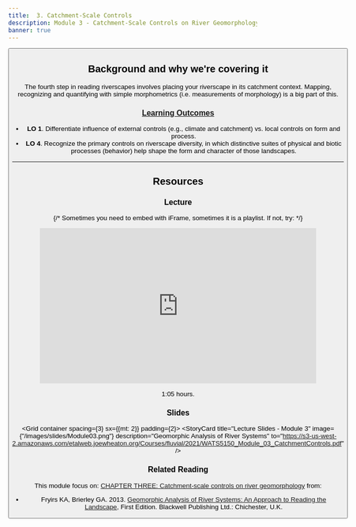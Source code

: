 ```yaml
---
title: 	3. Catchment-Scale Controls
description: Module 3 - Catchment-Scale Controls on River Geomorphology
banner: true
---
```


<Button to="../Assignments/module-03_assignment" title="See Corresponding Assignment" fullWidth color="secondary" iconName="AssignmentTurnedIn" />

## Background and why we're covering it

The fourth step in reading riverscapes involves placing your riverscape in its catchment context. Mapping, recognizing and quantifying with simple morphometrics (i.e. measurements of morphology) is a big part of this. 

### [Learning Outcomes](../syllabus/#course-objectives)

- **LO 1**. Differentiate influence of external controls (e.g., climate and catchment) vs. local controls on form and process. 
- **LO 4**. Recognize the primary controls on riverscape diversity, in which distinctive suites of physical and biotic processes (behavior) help shape the form and character of those landscapes. 


------
## Resources
### Lecture
{/* Sometimes you need to embed with iFrame, sometimes it is a playlist. If not, try:
<Youtube id="A0gm-b6xsog?si=yGpQW8Xb9Gi31MfI" caption="Joe's Module 1 Lecture"/> 
*/}

<div align="center">
<iframe width="560" height="315" src="https://www.youtube.com/embed/videoseries?list=PL0ZiZg4rilzJwx_00rfvJOBjTy6hyQiRh" frameborder="0" allow="autoplay; encrypted-media" allowfullscreen></iframe>
</div>

<Icon iconName="AccessTime" /> 1:05 hours.

### Slides

<Grid container spacing={3} sx={{mt: 2}} padding={2}>
      <StoryCard 
        title="Lecture Slides - Module 3"
        image={"/images/slides/Module03.png"}
        description="Geomorphic Analysis of River Systems"
        to="https://s3-us-west-2.amazonaws.com/etalweb.joewheaton.org/Courses/fluvial/2021/WATS5150_Module_03_CatchmentControls.pdf" />
</Grid> 


### Related Reading


This module focus on:  [CHAPTER THREE: Catchment-scale controls on river geomorphology](https://ebookcentral-proquest-com.dist.lib.usu.edu/lib/usu/reader.action?docID=1032536&ppg=45) from:
- Fryirs KA, Brierley GA. 2013. [Geomorphic Analysis of River Systems: An Approach to Reading the Landscape](https://www.wiley.com/en-au/Geomorphic+Analysis+of+River+Systems%3A+An+Approach+to+Reading+the+Landscape-p-9781405192743), First Edition.  Blackwell Publishing Ltd.: Chichester, U.K.






